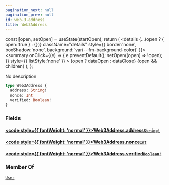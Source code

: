 ```yaml
---
pagination_next: null
pagination_prev: null
id: web-3-address
title: Web3Address
---
```









  const [open, setOpen] = useState(startOpen);
  return (
    <details {...(open ? { open: true } : {})} className="details" style={{ border:'none', boxShadow:'none', background:'var(--ifm-background-color)' }}>
      <summary
        onClick={(e) => {
          e.preventDefault();
          setOpen((open) => !open);
        }}
        style={{ listStyle:'none' }}
      >
      {open ? dataOpen : dataClose}
      </summary>
      {open && children}
    </details>
  );
};








No description


```graphql
type Web3Address {
  address: String!
  nonce: Int
  verified: Boolean!
}
```




### Fields

#### [<code style={{ fontWeight: 'normal' }}>Web3Address.<b>address</b></code>](#)<Bullet />[`String!`](/types/scalars/string.mdx) <Badge class="badge badge--secondary" text="non-null"/> <Badge class="badge badge--secondary" text="scalar"/> 



#### [<code style={{ fontWeight: 'normal' }}>Web3Address.<b>nonce</b></code>](#)<Bullet />[`Int`](/types/scalars/int.mdx) <Badge class="badge badge--secondary" text="scalar"/> 



#### [<code style={{ fontWeight: 'normal' }}>Web3Address.<b>verified</b></code>](#)<Bullet />[`Boolean!`](/types/scalars/boolean.mdx) <Badge class="badge badge--secondary" text="non-null"/> <Badge class="badge badge--secondary" text="scalar"/> 







### Member Of

[`User`](/types/objects/user.mdx)  <Badge class="badge badge--secondary" text="object"/>


